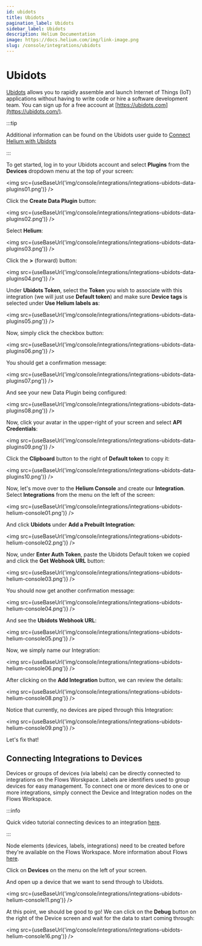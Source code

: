 ```yaml
---
id: ubidots
title: Ubidots
pagination_label: Ubidots
sidebar_label: Ubidots
description: Helium Documentation
image: https://docs.helium.com/img/link-image.png
slug: /console/integrations/ubidots
---
```


# Ubidots


[Ubidots](https://ubidots.com/) allows you to rapidly assemble and launch Internet of Things (IoT)
applications without having to write code or hire a software development team. You can sign up for a
free account at [https://ubidots.com](https://ubidots.com/).

:::tip

Additional information can be found on the Ubidots user guide to
[Connect Helium with Ubidots](https://help.ubidots.com/en/articles/5008195-plugins-connect-helium-with-ubidots)

:::

To get started, log in to your Ubidots account and select **Plugins** from the **Devices** dropdown
menu at the top of your screen:

<img src={useBaseUrl('img/console/integrations/integrations-ubidots-data-plugins01.png')} />

Click the **Create Data Plugin** button:

<img src={useBaseUrl('img/console/integrations/integrations-ubidots-data-plugins02.png')} />

Select **Helium**:

<img src={useBaseUrl('img/console/integrations/integrations-ubidots-data-plugins03.png')} />

Click the **>** (forward) button:

<img src={useBaseUrl('img/console/integrations/integrations-ubidots-data-plugins04.png')} />

Under **Ubidots Token**, select the **Token** you wish to associate with this integration (we will
just use **Default token**) and make sure **Device tags** is selected under **Use Helium labels
as**:

<img src={useBaseUrl('img/console/integrations/integrations-ubidots-data-plugins05.png')} />

Now, simply click the checkbox button:

<img src={useBaseUrl('img/console/integrations/integrations-ubidots-data-plugins06.png')} />

You should get a confirmation message:

<img src={useBaseUrl('img/console/integrations/integrations-ubidots-data-plugins07.png')} />

And see your new Data Plugin being configured:

<img src={useBaseUrl('img/console/integrations/integrations-ubidots-data-plugins08.png')} />

Now, click your avatar in the upper-right of your screen and select **API Credentials**:

<img src={useBaseUrl('img/console/integrations/integrations-ubidots-data-plugins09.png')} />

Click the **Clipboard** button to the right of **Default token** to copy it:

<img src={useBaseUrl('img/console/integrations/integrations-ubidots-data-plugins10.png')} />

Now, let's move over to the **Helium Console** and create our **Integration**. Select
**Integrations** from the menu on the left of the screen:

<img src={useBaseUrl('img/console/integrations/integrations-ubidots-helium-console01.png')} />

And click **Ubidots** under **Add a Prebuilt Integration**:

<img src={useBaseUrl('img/console/integrations/integrations-ubidots-helium-console02.png')} />

Now, under **Enter Auth Token**, paste the Ubidots Default token we copied and click the **Get
Webhook URL** button:

<img src={useBaseUrl('img/console/integrations/integrations-ubidots-helium-console03.png')} />

You should now get another confirmation message:

<img src={useBaseUrl('img/console/integrations/integrations-ubidots-helium-console04.png')} />

And see the **Ubidots Webhook URL**:

<img src={useBaseUrl('img/console/integrations/integrations-ubidots-helium-console05.png')} />

Now, we simply name our Integration:

<img src={useBaseUrl('img/console/integrations/integrations-ubidots-helium-console06.png')} />

After clicking on the **Add Integration** button, we can review the details:

<img src={useBaseUrl('img/console/integrations/integrations-ubidots-helium-console08.png')} />

Notice that currently, no devices are piped through this Integration:

<img src={useBaseUrl('img/console/integrations/integrations-ubidots-helium-console09.png')} />

Let's fix that!

## Connecting Integrations to Devices

Devices or groups of devices (via labels) can be directly connected to integrations on the Flows
Worskpace. Labels are identifiers used to group devices for easy management. To connect one or more
devices to one or more integrations, simply connect the Device and Integration nodes on the Flows
Workspace.

:::info

Quick video tutorial connecting devices to an integration
[here](https://www.youtube.com/watch?v=lnERw1f7TGE).

:::

Node elements (devices, labels, integrations) need to be created before they're available on the
Flows Workspace. More information about Flows [here](/console/flows/).

Click on **Devices** on the menu on the left of your screen.

And open up a device that we want to send through to Ubidots.

<img src={useBaseUrl('img/console/integrations/integrations-ubidots-helium-console11.png')} />

At this point, we should be good to go! We can click on the **Debug** button on the right of the
Device screen and wait for the data to start coming through:

<img src={useBaseUrl('img/console/integrations/integrations-ubidots-helium-console16.png')} />

